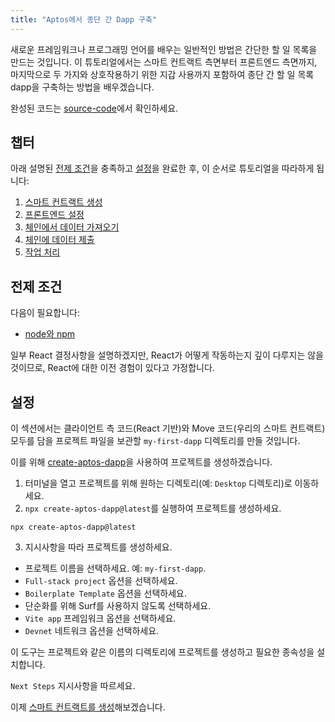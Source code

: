 ```yaml
---
title: "Aptos에서 종단 간 Dapp 구축"
---
```


새로운 프레임워크나 프로그래밍 언어를 배우는 일반적인 방법은 간단한 할 일 목록을 만드는 것입니다. 이 튜토리얼에서는 스마트 컨트랙트 측면부터 프론트엔드 측면까지, 마지막으로 두 가지와 상호작용하기 위한 지갑 사용까지 포함하여 종단 간 할 일 목록 dapp을 구축하는 방법을 배우겠습니다.

완성된 코드는 [source-code](https://github.com/aptos-labs/developer-docs/tree/main/apps/nextra/pages/en/build/guides/build-e2e-dapp)에서 확인하세요.

## 챕터

아래 설명된 [전제 조건](#prerequisites)을 충족하고 [설정](#setup)을 완료한 후, 이 순서로 튜토리얼을 따라하게 됩니다:

1. [스마트 컨트랙트 생성](/ko/build/guides/build-e2e-dapp/1-create-smart-contract)
2. [프론트엔드 설정](/ko/build/guides/build-e2e-dapp/2-set-up-the-frontend)
3. [체인에서 데이터 가져오기](/ko/build/guides/build-e2e-dapp/3-fetch-data-from-chain)
4. [체인에 데이터 제출](/ko/build/guides/build-e2e-dapp/4-submit-data-to-chain)
5. [작업 처리](/ko/build/guides/build-e2e-dapp/5-handle-tasks)

## 전제 조건

다음이 필요합니다:

- [node와 npm](https://nodejs.org/en/)

일부 React 결정사항을 설명하겠지만, React가 어떻게 작동하는지 깊이 다루지는 않을 것이므로, React에 대한 이전 경험이 있다고 가정합니다.

## 설정

이 섹션에서는 클라이언트 측 코드(React 기반)와 Move 코드(우리의 스마트 컨트랙트) 모두를 담을 프로젝트 파일을 보관할 `my-first-dapp` 디렉토리를 만들 것입니다.

이를 위해 [create-aptos-dapp](/ko/build/create-aptos-dapp)을 사용하여 프로젝트를 생성하겠습니다.

1. 터미널을 열고 프로젝트를 위해 원하는 디렉토리(예: `Desktop` 디렉토리)로 이동하세요.
2. `npx create-aptos-dapp@latest`를 실행하여 프로젝트를 생성하세요.

```shellscript filename="Terminal"
npx create-aptos-dapp@latest
```

3. 지시사항을 따라 프로젝트를 생성하세요.

- 프로젝트 이름을 선택하세요. 예: `my-first-dapp`.
- `Full-stack project` 옵션을 선택하세요.
- `Boilerplate Template` 옵션을 선택하세요.
- 단순화를 위해 Surf를 사용하지 않도록 선택하세요.
- `Vite app` 프레임워크 옵션을 선택하세요.
- `Devnet` 네트워크 옵션을 선택하세요.

이 도구는 프로젝트와 같은 이름의 디렉토리에 프로젝트를 생성하고 필요한 종속성을 설치합니다.

`Next Steps` 지시사항을 따르세요.

이제 [스마트 컨트랙트를 생성](/ko/build/guides/build-e2e-dapp/1-create-smart-contract)해보겠습니다.
